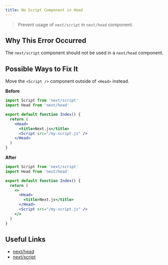 ```yaml
---
title: No Script Component in Head
---
```


> Prevent usage of `next/script` in `next/head` component.

## Why This Error Occurred

The `next/script` component should not be used in a `next/head` component.

## Possible Ways to Fix It

Move the `<Script />` component outside of `<Head>` instead.

**Before**

```jsx filename="pages/index.js"
import Script from 'next/script'
import Head from 'next/head'

export default function Index() {
  return (
    <Head>
      <title>Next.js</title>
      <Script src="/my-script.js" />
    </Head>
  )
}
```

**After**

```jsx filename="pages/index.js"
import Script from 'next/script'
import Head from 'next/head'

export default function Index() {
  return (
    <>
      <Head>
        <title>Next.js</title>
      </Head>
      <Script src="/my-script.js" />
    </>
  )
}
```

## Useful Links

- [next/head](/docs/pages/api-reference/components/head)
- [next/script](/docs/pages/guides/optimizing/scripts)
